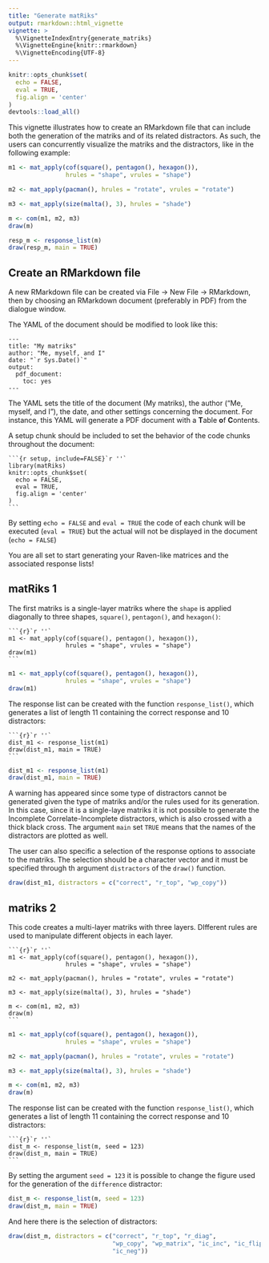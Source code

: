 ---
title: "Generate matRiks"
output: rmarkdown::html_vignette
vignette: >
  %\VignetteIndexEntry{generate_matriks}
  %\VignetteEngine{knitr::rmarkdown}
  %\VignetteEncoding{UTF-8}
---

```{r, include = FALSE}
knitr::opts_chunk$set(
  echo = FALSE,
  eval = TRUE, 
  fig.align = 'center'
)
devtools::load_all()
```


This vignette illustrates how to create an RMarkdown file that can include both the generation of the matriks and of its related distractors. As such, the users can concurrently visualize the matriks and the distractors, like in the following example: 

```{r, echo = FALSE, fig.align='center'}
m1 <- mat_apply(cof(square(), pentagon(), hexagon()), 
                hrules = "shape", vrules = "shape")

m2 <- mat_apply(pacman(), hrules = "rotate", vrules = "rotate")

m3 <- mat_apply(size(malta(), 3), hrules = "shade")

m <- com(m1, m2, m3)
draw(m)
```

```{r echo = FALSE, echo = FALSE, fig.align='center'}
resp_m <- response_list(m)
draw(resp_m, main = TRUE)

```

## Create an RMarkdown file 

A new RMarkdown file can be created via File $\rightarrow$ New File $\rightarrow$ RMarkdown, then by choosing an RMarkdown document (preferably in PDF) from the dialogue window. 

The YAML of the document should be modified to look like this: 

````
---
title: "My matriks"
author: "Me, myself, and I"
date: "`r Sys.Date()`"
output:
  pdf_document:
    toc: yes
---
````

The YAML sets the title of the document (My matriks), the author ("Me, myself, and I"), the date, and other settings concerning the document. For instance, this YAML will generate a PDF document with a **T**able **o**f **C**ontents. 

A setup chunk should be included to set the behavior of the code chunks throughout the document: 

````
```{r setup, include=FALSE}`r ''`
library(matRiks)
knitr::opts_chunk$set(
  echo = FALSE,
  eval = TRUE, 
  fig.align = 'center'
)
```
````

By setting `echo = FALSE` and `eval = TRUE` the code of each chunk will be executed (`eval = TRUE`) but the actual will not be displayed in the document (`echo = FALSE`)

You are all set to start generating your Raven-like matrices and the associated response lists!

## matRiks 1

The first matriks is a single-layer matriks where the `shape` is applied diagonally to three shapes, `square()`, `pentagon()`, and `hexagon()`:

````
```{r}`r ''`
m1 <- mat_apply(cof(square(), pentagon(), hexagon()), 
                hrules = "shape", vrules = "shape")
draw(m1)
```
````

```{r echo = FALSE}
m1 <- mat_apply(cof(square(), pentagon(), hexagon()), 
                hrules = "shape", vrules = "shape")
draw(m1)
```

The response list can be created with the function `response_list()`, which generates a list of length 11 containing the correct response and 10 distractors:

````
```{r}`r ''`
dist_m1 <- response_list(m1)
draw(dist_m1, main = TRUE)
```
````

```{r echo = FALSE}
dist_m1 <- response_list(m1)
draw(dist_m1, main = TRUE)
```

A warning has appeared since some type of distractors cannot be generated given the type of matriks and/or the rules used for its generation. In this case, since it is a single-laye matriks it is not possible to generate the Incomplete Correlate-Incomplete distractors, which is also crossed with a thick black cross. The argument `main` set `TRUE` means that the names of the distractors are plotted as well. 

The user can also specific a selection of the response options to associate to the matriks. The selection should be a character vector and it must be specified through th argument `distractors` of the `draw()` function. 

```{r}
draw(dist_m1, distractors = c("correct", "r_top", "wp_copy"))
```
## matriks 2

This code creates a multi-layer matriks with three layers. DIfferent rules are used to manipulate different objects in each layer. 

````
```{r}`r ''`
m1 <- mat_apply(cof(square(), pentagon(), hexagon()), 
                hrules = "shape", vrules = "shape")

m2 <- mat_apply(pacman(), hrules = "rotate", vrules = "rotate")

m3 <- mat_apply(size(malta(), 3), hrules = "shade")

m <- com(m1, m2, m3)
draw(m)
```
````

```{r echo = FALSE}
m1 <- mat_apply(cof(square(), pentagon(), hexagon()), 
                hrules = "shape", vrules = "shape")

m2 <- mat_apply(pacman(), hrules = "rotate", vrules = "rotate")

m3 <- mat_apply(size(malta(), 3), hrules = "shade")

m <- com(m1, m2, m3)
draw(m)
```

The response list can be created with the function `response_list()`, which generates a list of length 11 containing the correct response and 10 distractors:

````
```{r}`r ''`
dist_m <- response_list(m, seed = 123)
draw(dist_m, main = TRUE)
```
````

By setting the argument `seed = 123` it is possible to change the figure used for the generation of the `difference` distractor:

```{r echo = FALSE}
dist_m <- response_list(m, seed = 123)
draw(dist_m, main = TRUE)
```

And here there is the selection of distractors:


```{r}
draw(dist_m, distractors = c("correct", "r_top", "r_diag",  
                             "wp_copy", "wp_matrix", "ic_inc", "ic_flip", 
                             "ic_neg"))
```

